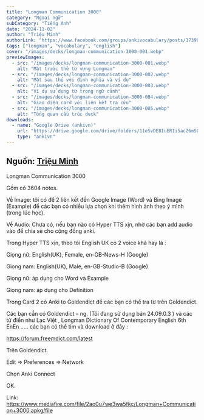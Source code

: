 ```yaml
---
title: "Longman Communication 3000"
category: "Ngoại ngữ"
subCategory: "Tiếng Anh"
date: "2024-11-02"
author: "Triệu Minh"
authorLink: "https://www.facebook.com/groups/ankivocabulary/posts/1739018540191129/"
tags: ["longman", "vocabulary", "english"]
cover: "/images/decks/longman-communication-3000-001.webp"
previewImages:
  - src: "/images/decks/longman-communication-3000-001.webp"
    alt: "Mặt trước thẻ từ vựng Longman"
  - src: "/images/decks/longman-communication-3000-002.webp"
    alt: "Mặt sau thẻ với định nghĩa và ví dụ"
  - src: "/images/decks/longman-communication-3000-003.webp"
    alt: "Ví dụ sử dụng từ trong ngữ cảnh"
  - src: "/images/decks/longman-communication-3000-004.webp"
    alt: "Giao diện card với liên kết tra cứu"
  - src: "/images/decks/longman-communication-3000-005.webp"
    alt: "Tổng quan cấu trúc deck"
downloads:
  - name: "Google Drive (ankivn)"
    url: "https://drive.google.com/drive/folders/11eSvDE8IuER1i5acZ6mSCM4E-1gotxOp?usp=drive_link"
    type: "ankivn"
---
```


## Nguồn: [Triệu Minh](https://www.facebook.com/groups/ankivocabulary/posts/1739018540191129/)

Longman Communication 3000

Gồm có 3604 notes.

Về Image: tôi có để 2 liên kết đến Google Image (Word) và Bing Image (Example) để các bạn có nhiều lựa chọn khi thêm hình ảnh theo ý mình (trong lúc học).

Về Audio: Chưa có, nếu bạn nào có Hyper TTS xịn, nhờ các bạn add audio vào để chia sẻ cho cộng đồng anki.

Trong Hyper TTS xịn, theo tôi English UK có 2 voice khá hay là :

Giọng nữ: English(UK), Female, en-GB-News-H (Google)

Giọng nam: English(UK), Male, en-GB-Studio-B (Google)

Giọng nữ: áp dụng cho Word và Example

Giọng nam: áp dụng cho Definition

Trong Card 2 có Anki to Goldendict để các bạn có thể tra từ trên Goldendict.

Các bạn cần có Goldendict – ng. (Tôi đang sử dụng bản 24.09.0.3 ) và các từ điển như Lạc Việt , Longman Dictionary Of Contemporary English 6th EnEn ..... các bạn có thể tìm và download ở đây :

https://forum.freemdict.com/latest

Trên Goldendict.

Edit => Preferences => Network

Chọn Anki Connect

OK.

Link: https://www.mediafire.com/file/2ao0u7we3wa5fkc/Longman+Communication+3000.apkg/file